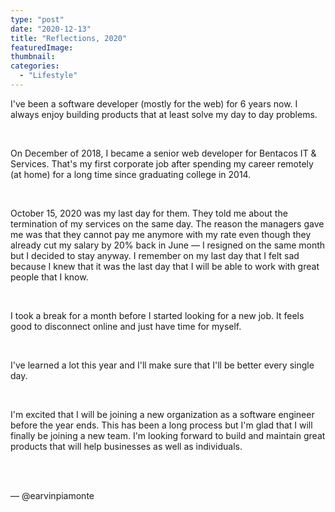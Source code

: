```yaml
---
type: "post"
date: "2020-12-13"
title: "Reflections, 2020"
featuredImage:
thumbnail:
categories:
  - "Lifestyle"
---
```


I've been a software developer (mostly for the web) for 6 years now. I always enjoy building products that at least solve my day to day problems.

<br />

On December of 2018, I became a senior web developer for Bentacos IT & Services. That's my first corporate job after spending my career remotely (at home) for a long time since graduating college in 2014.

<br />

October 15, 2020 was my last day for them. They told me about the termination of my services on the same day. The reason the managers gave me was that they cannot pay me anymore with my rate even though they already cut my salary by 20% back in June &mdash; I resigned on the same month but I decided to stay anyway. I remember on my last day that I felt sad because I knew that it was the last day that I will be able to work with great people that I know.

<br />

I took a break for a month before I started looking for a new job. It feels good to disconnect online and just have time for myself.

<br />

I've learned a lot this year and I'll make sure that I'll be better every single day.

<br />

I'm excited that I will be joining a new organization as a software engineer before the year ends. This has been a long process but I'm glad that I will finally be joining a new team. I'm looking forward to build and maintain great products that will help businesses as well as individuals.

<br />
<br />

&mdash; @earvinpiamonte
